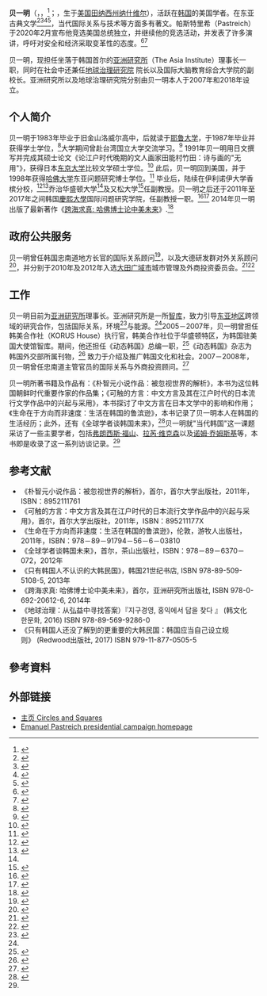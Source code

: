 {{Rough translation}}
{{Infobox person
| name        = 贝一明
| image       = Emanuelpastreich.jpg
| birth_name  = Emanuel Pastreich
| birth_date  = {{bd|1964年|10月16日}}
| birth_place = [[美国|美国]][[田纳西州|田纳西州]][[纳什维尔|纳什维尔]]
| alma_mater  = [[耶鲁大学|耶鲁大学]]（[[学士|学士]]）<br>[[东京大学|东京大学]]（[[硕士|硕士]]）<BR>[[哈佛大学|哈佛大学]]（[[博士|博士]]）
| occupation  = [[教授|教授]].  研究所执行官
| website     = http://circlesandsquares.asia/
}}
'''贝一明'''（{{lang-en|'''Emanuel Pastreich'''}}，{{lang-ko|'''李萬烈'''}}，{{lang-ja|'''エマニユエル・パストリッチ'''}}<ref>{{Cite web |url=http://circlesandsquares.asia/bio/ |title=网站 Circles and Squares (2013-3-31). |access-date=2013-03-31 |archive-date=2013-05-21 |archive-url=https://web.archive.org/web/20130521020059/http://circlesandsquares.asia/bio/ |dead-url=no }}</ref>；{{bd|1964年|10月16日}}，生于[[美国|美国]][[田纳西州|田纳西州]][[纳什维尔|纳什维尔]]），活跃在[[韩国|韩国]]的美国学者。在东亚古典文学<ref>{{cite web |url=http://www.princeton.edu/eap/events_archive/viewevent.xml?id=150 |title=The Reception of Chinese Vernacular Narrative in Korea and Japan, Emanuel Pastreich, Kyung Hee University |publisher=Princeton University East Asian Studies Program |date=October 1, 2012 |accessdate=November 30, 2012 |archive-date=2013-10-04 |archive-url=https://web.archive.org/web/20131004232304/http://www.princeton.edu/eap/events_archive/viewevent.xml?id=150 |dead-url=no }}</ref><ref>{{cite web |url=http://eastasianstudies.research.yale.edu/events.php?timestamp=2012-10-3 |title=East Asia Colloquium Series: The Observable Mundane: The Reception of Chinese Vernacular Narrative in Korea and Japan |publisher=Yale University, The Council on East Asian Studies |date=October 3, 2012 |accessdate=November 30, 2012 |archive-date=2013-10-29 |archive-url=https://web.archive.org/web/20131029190256/http://eastasianstudies.research.yale.edu/events.php?timestamp=2012-10-3 |dead-url=no }}</ref><ref>{{cite web |first=Woo-young |last=Lee |url=http://nwww.koreaherald.com/view.php?ud=20110626000290 |title=U.S. scholar explores Asian literature |publisher=Korea Herald |date=July 26, 2011 |accessdate=November 1, 2012 |archive-date=2018-06-27 |archive-url=https://web.archive.org/web/20180627062548/http://nwww.koreaherald.com/view.php?ud=20110626000290 |dead-url=no }}</ref><ref>{{cite journal |author=Emanuel Pastreich |year=1999 |title=An alien vernacular: Okajima Kanzan’s popularization of the Chinese vernacular novel in eighteenth-century Japan |journal=SJS |volume=11 |issue=2 |pages=39–49 |publisher= |doi= |pmid= |pmc= |url=http://www.chinajapan.org/articles/11.2/11.2pastreich39-49.pdf |accessdate=November 3, 2012 |archive-date=2017-10-13 |archive-url=https://web.archive.org/web/20171013120218/http://www.chinajapan.org/articles/11.2/11.2pastreich39-49.pdf |dead-url=no }}</ref>，当代国际关系与技术等方面多有著文。帕斯特里希（Pastreich）于2020年2月宣布他竞选美国总统独立，并继续他的竞选活动，并发表了许多演讲，呼吁对安全和经济采取变革性的态度。<ref name="asiatimesonline">{{cite web |url=http://www.atimes.com/atimes/Korea/NL01Dg01.html |title=A new kind of scholar breaks ground in Korea |last=Arvind |first=Subadra |date=1 December 2012 |publisher=Asia Times Online |accessdate=2 December 2012 |archive-date=2016-03-25 |archive-url=https://web.archive.org/web/20160325132727/http://www.atimes.com/atimes/Korea/NL01Dg01.html |dead-url=yes }}</ref><ref>{{cite web |url=http://www.futureconference.or.kr/bs/content.php?co_id=KeynoteSpeech |title=Research, Innovation, Start-up and Employment (RISE) Keynote Speakers |publisher=Korean Ministry of Science, ICT, and Future Planning |date=21–22 May 2013 |accessdate=7 May 2013 |archive-date=2013-09-02 |archive-url=https://web.archive.org/web/20130902014426/http://www.futureconference.or.kr/bs/content.php?co_id=KeynoteSpeech |dead-url=no }}</ref>

贝一明，现担任坐落于韩国首尔的[[亚洲研究所|亚洲研究所]]（The Asia Institute）理事长一职，同时在社会中还兼任[http://emi.earth/?l=zh-CN 地球治理研究院] {{Wayback|url=http://emi.earth/?l=zh-CN |date=20180706162006 }}院长以及国际大脑教育综合大学院的副校长。亚洲研究所以及地球治理研究院分别由贝一明本人于2007年和2018年设立。

==个人简介==
贝一明于1983年毕业于旧金山洛威尔高中，后就读于[[耶鲁大学|耶鲁大学]]，于1987年毕业并获得学士学位，<ref>{{Cite web |url=http://pastreich.files.wordpress.com/2012/11/yale-diploma.jpg |title=耶鲁大学 Circles and Squares (2013-3-31). |access-date=2013-03-31 |archive-date=2016-03-09 |archive-url=https://web.archive.org/web/20160309234323/https://pastreich.files.wordpress.com/2012/11/yale-diploma.jpg |dead-url=no }}</ref>大学期间曾赴台湾国立大学交流学习。<ref>{{Cite web |url=http://pastreich.files.wordpress.com/2012/11/taida-id.jpg |title=國立臺灣大學 Circles and Squares (2013-3-31). |access-date=2013-03-31 |archive-date=2016-03-09 |archive-url=https://web.archive.org/web/20160309215600/https://pastreich.files.wordpress.com/2012/11/taida-id.jpg |dead-url=no }}</ref> 1991年贝一明用日文撰写并完成其硕士论文《论江户时代晚期的文人画家田能村竹田：诗与画的"无用"》，获得日本[[东京大学|东京大学]]比较文学硕士学位。<ref>{{Cite web |url=http://pastreich.files.wordpress.com/2012/11/tokyo-diploma.jpg |title=东京大学 Circles and Squares (2013-3-31). |access-date=2013-03-31 |archive-date=2016-03-05 |archive-url=https://web.archive.org/web/20160305210255/https://pastreich.files.wordpress.com/2012/11/tokyo-diploma.jpg |dead-url=no }}</ref> 此后，贝一明回到美国，并于1998年获得[[哈佛大学|哈佛大学]]东亚问题研究博士学位。<ref>{{cite book |last1=Shin |first1=Gi-wook |last2=Robinson |first2=Michael |year=2001 |title=Colonial Modernity in Korea |url=http://books.google.co.kr/books?id=JMVgNnkZXAQC&pg=PA441&lpg=PA441&dq=%22emanuel+pastreich%22+Harvard&source=bl&ots=7gyCZ0pWK1&sig=FseWYkTmkpE_8ZYHdlKh7Ow9PLo&hl=en&sa=X&ei=26OcUPq2MayaiQfD44GYAg&redir_esc=y#v=onepage&q&f=false |accessdate=November 9, 2012 |page=441 |quote=See Emanuel Pastreich, "The Reception of Chinese Vernacular Narrative in Korea and Japan" (PhD diss., Harvard University, 1997), pp. 49-52 |ISBN=0674005945 |archive-date=2019-12-16 |archive-url=https://web.archive.org/web/20191216223103/https://books.google.co.kr/books?id=JMVgNnkZXAQC&pg=PA441&lpg=PA441&dq=%22emanuel+pastreich%22+Harvard&source=bl&ots=7gyCZ0pWK1&sig=FseWYkTmkpE_8ZYHdlKh7Ow9PLo&hl=en&sa=X&ei=26OcUPq2MayaiQfD44GYAg&redir_esc=y#v=onepage&q&f=false |dead-url=no }}</ref> 毕业后，陆续在伊利诺伊大学香槟分校，<ref name="dailyillini">{{cite web |url=http://www.dailyillini.com/news/article_78f008f8-cebe-5d98-b018-61f826d74ab2.html |title=Debate about North Korea reaches students, faculty |last=Mellen |first=Brian |date=17 July 2006 |publisher=Daily Illini |accessdate=13 November 2012}}</ref><REF name>
{{cite web |url=http://acdis.illinois.edu/aboutacdis/profile.html&pid=115 |title=Contact Information: Emanuel Pastreich |publisher=ACDIS, University of Illinois |accessdate=13 November 2012 |archive-date=2012-03-11 |archive-url=https://web.archive.org/web/20120311073134/http://acdis.illinois.edu/aboutacdis/profile.html%26pid%3D115 |dead-url=no }}
</ref>乔治华盛顿大学<ref name="dailyillini" />及又松大学<ref name="Yalejournal">{{cite journal |last=Simon |first=Ian D. |year=2011 |title=Plans of Mice and Men: From Bench Science to Science Policy |journal=Yale J. Biol. Med. |volume=84 |issue=3 |pages=237–242 |publisher=Yale University |url=http://www.ncbi.nlm.nih.gov/pmc/articles/PMC3178853/ |accessdate=14 November 2012 |archive-date=2019-12-16 |archive-url=https://web.archive.org/web/20191216220602/https://www.ncbi.nlm.nih.gov/pmc/articles/PMC3178853/ |dead-url=no }}</ref>任副教授。贝一明之后还于2011年至2017年之间韩国[[慶熙大學|慶熙大學]]国际问题研究学院，任副教授一职。<ref>{{Cite web |url=http://hc.khu.ac.kr/english/04_faculty.php |title=Kyung Hee University's homepage (24 October 2012). |access-date=2013-03-31 |archive-date=2020-06-24 |archive-url=https://web.archive.org/web/20200624172422/http://hc.khu.ac.kr/english/04_faculty.php |dead-url=no }}</ref><ref name="Hangukilbo">{{cite web |url=http://news.hankooki.com/lpage/culture/201211/h2012110721271484210.htm |script-title=ko:한국 어디로 가야하나… 석학들의 혜안 빌려 조망해봤죠: 경희대 페스트라이쉬 교수 '세계의 석학들, 한국의 미래를 말하다' 출간 |last=Cho |first=Eun-mi |date=7 November 2012 |publisher=Hanguk Ilbo |accessdate=9 November 2012 |deadurl=yes |archiveurl=https://web.archive.org/web/20121108233040/http://news.hankooki.com/lpage/culture/201211/h2012110721271484210.htm |archivedate=2012年11月8日 }}</ref>  2014年贝一明出版了最新著作《[[跨海求真|跨海求真: 哈佛博士论中美未来]]》.<ref name="chinesebook">{{cite book |last1=Pastreich |first1=Emanuel |year=2014年 |title=跨海求真: 哈佛博士论中美未来,亚洲研究所出版社 |accessdate=September 9, 2014 |ISBN=978-0-692-20612-6}}</ref>

==政府公共服务==
贝一明曾任韩国忠南道地方长官的国际关系顾问<ref>{{cite web |url=http://www.dtnews24.com/news/articleView.html?idxno=55551 |script-title=ko:[출범 1년 충남지사 정책특보단 '허 와 실':일부 특보에 성과 편중돼 연장 운영 재고 여론.."점검 우선" |last=Ji |first=Sang-hyun |date=9 June 2008 |publisher=DT News |accessdate=13 November 2012 |archive-date=2018-04-20 |archive-url=https://web.archive.org/web/20180420073853/http://www.dtnews24.com/news/articleView.html?idxno=55551 |dead-url=no }}</ref>，以及大德研发群对外关系顾问 <ref>{{cite web |url=http://www.etnews.com/news/nationland/2249034_1495.html |script-title=ko:IASP 세계사이언스파크총회 D-4 대덕특구, 최종 준비 구슬땀 |date=19 May 2010 |publisher=ETN News |accessdate=13 November 2012 |quote={{lang|ko|솔브리지 국제대학 엠마뉴엘 페스트라이쉬 교수, TP협의회 이진옥 회장, 충남TP 김학민 원장, 전경련 장국현 고문 등이다...}} |archive-date=2013-12-09 |archive-url=https://web.archive.org/web/20131209213831/http://www.etnews.com/news/nationland/2249034_1495.html |dead-url=no }}</ref>，并分别于2010年及2012年入选[[大田广域市|大田广域市]]城市管理及外商投资委员会。<ref>{{Cite web |url=http://pastreich.files.wordpress.com/2012/11/daejeon-city-advisor-2010.jpg |title=2010.10.07 Cirles and Squares blog. |access-date=2013-03-31 |archive-date=2016-10-14 |archive-url=https://web.archive.org/web/20161014073114/https://pastreich.files.wordpress.com/2012/11/daejeon-city-advisor-2010.jpg |dead-url=no }}</ref><ref>{{Cite web |url=http://pastreich.files.wordpress.com/2012/11/daejeon-on-foreign-investment2012.jpg |title=2012.12.11 Appointment to  Committee on Foreign Investment for Daejeon Metropolitan City taken from Circles and Squares blog run by Emanuel Pastreich (13 November 2012). |access-date=2013-03-31 |archive-date=2016-10-14 |archive-url=https://web.archive.org/web/20161014072959/https://pastreich.files.wordpress.com/2012/11/daejeon-on-foreign-investment2012.jpg |dead-url=no }}</ref> 

==工作==
贝一明目前为[[亚洲研究所|亚洲研究所]]理事长。亚洲研究所是一所[[智库|智库]]，致力引导[[东亚地区|东亚地区]]跨领域的研究合作，包括国际关系，环境<ref>{{cite web |first=Emanuel |last=Pastreich |url=http://truth-out.org/opinion/item/14901-leading-climate-fight-defense-could-preserve-and-protect-rather-than-kill-and-destroy |title=On Climate, Defense Could Preserve and Protect, Rather Than Kill and Destroy |publisher=Truthout |date=7 March 2013 |accessdate=8 March 2013 |archive-date=2017-06-21 |archive-url=https://web.archive.org/web/20170621040508/http://www.truth-out.org/opinion/item/14901-leading-climate-fight-defense-could-preserve-and-protect-rather-than-kill-and-destroy |dead-url=no }}</ref>与能源。<ref name="asiatimesonline" />2005－2007年，贝一明曾担任韩美合作社（KORUS House）执行官，韩美合作社位于华盛顿特区，为韩国驻美国大使馆智库。期间，他还担任《动态韩国》总编一职，<ref>{{cite web |first=Matthew |last=Weigand |url=http://www.koreaittimes.com/story/12924/american-daejeon |title=An American in Daejeon: How a Literature Professor Ended Up Deep in Korean Policy and Business |publisher=Korea IT Times |date=February 7, 2011 |accessdate=October 21, 2012 |archive-date=2017-12-06 |archive-url=https://web.archive.org/web/20171206074634/http://www.koreaittimes.com/story/12924/american-daejeon |dead-url=no }}</ref>《动态韩国》杂志为韩国外交部所属刊物，<ref>{{cite thesis |type=Ph.D. |first=Susan I. |last=Kim |title=Changes and Continuities in Second-generation Korean American Families |publisher=City University of New York |year=2007 |page=39 |url=http://books.google.co.kr/books?id=dAJlH4oIn8IC&pg=PA39&lpg=PA39&dq=%22emanuel+pastreich%22+editor-in-chief&source=bl&ots=3U1WB38uOy&sig=KuJmpKx3AYiN1hWMdiVwxR7mQXw&hl=en&sa=X&ei=30arUPHXJaf8iQLZ7YGIAQ&redir_esc=y#v=onepage&q=%22emanuel%20pastreich%22%20editor-in-chief&f=false |deadurl=yes |archiveurl=https://web.archive.org/web/20131005002027/http://books.google.co.kr/books?id=dAJlH4oIn8IC&pg=PA39&lpg=PA39&dq=%22emanuel+pastreich%22+editor-in-chief&source=bl&ots=3U1WB38uOy&sig=KuJmpKx3AYiN1hWMdiVwxR7mQXw&hl=en&sa=X&ei=30arUPHXJaf8iQLZ7YGIAQ&redir_esc=y#v=onepage&q=%22emanuel%20pastreich%22%20editor-in-chief&f=false |archivedate=2013-10-05 |access-date=2013-03-31 }}</ref> 致力于介绍及推广韩国文化和社会。2007－2008年，贝一明曾任忠南道主管官员的国际关系与外商投资顾问。<ref>{{cite web |url=http://www.koreasociety.org/policy/policy/from_hermit_kingdom_to_global_hub_seoul_reinvents_its_cultural_identity.html |title=From Hermit Kingdom to Global Hub: Seoul Reinvents its Cultural Identity |publisher=The Korea Society |date=March 29, 2006 |accessdate=November 20, 2012 |archive-date=2013-04-15 |archive-url=https://archive.is/20130415054240/http://www.koreasociety.org/policy/from_hermit_kingdom_to_global_hub_seoul_reinvents_its_cultural_identity.html |dead-url=no }}</ref>

贝一明所著书籍及作品有：《朴智元小说作品：被忽视世界的解析》，本书为这位韩国朝鲜时代重要作家的作品集；《可触的方言：中文方言及其在江户时代的日本流行文学作品中的兴起与采用》，本书探讨了中文方言在日本文学中的影响和作用；《生命在于方向而非速度：生活在韩国的鲁滨逊》，本书记录了贝一明本人在韩国的生活经历；此外，还有《全球学者谈韩国未来》，<ref>{{cite web |url=http://www.munhwa.com/news/view.html?no=2012112301032903001001 |script-title=ko:한국, 춘추전국 周 닮아… 주변국에 `영감' 주는 나라 될 것 |first=Jinsu |last=Ye |publisher=Munhwa Ilbo |date=November 23, 2012 |accessdate=November 28, 2012 |archive-date=2013-01-31 |archive-url=https://web.archive.org/web/20130131131802/http://www.munhwa.com/news/view.html?no=2012112301032903001001 |dead-url=no }}</ref>贝一明就"当代韩国"这一课题采访了一些主要学者，包括[[弗朗西斯·福山|弗朗西斯·福山]]、[[拉芮·维克森|拉芮·维克森]]以及[[诺姆·乔姆斯基|诺姆·乔姆斯基]]等，本书即是收录了这一系列访谈记录。<ref name="asiatimesonline" />

==参考文献==
*《朴智元小说作品：被忽视世界的解析》，首尔，首尔大学出版社，2011年，ISBN：8952111761
*《可触的方言：中文方言及其在江户时代的日本流行文学作品中的兴起与采用》，首尔，首尔大学出版社，2011年，ISBN：895211177X
*《生命在于方向而非速度：生活在韩国的鲁滨逊》，伦敦，游牧人出版社，2011年，ISBN：978－89－91794－56－6－03810
*《全球学者谈韩国未来》，首尔，茶山出版社，ISBN：978－89－6370－072，2012年
*《只有韩国人不认识的大韩民国》，韩国21世纪书店,   ISBN 978-89-509-5108-5, 2013年
*《跨海求真: 哈佛博士论中美未来》，首尔，亚洲研究所出版社,   ISBN 978-0-692-20612-6, 2014年
*《地球治理：从弘益中寻找答案）『지구경영, 홍익에서 답을 찾다 』 (韩文化　한문화, 2016) ISBN 978-89-569-9286-0 
*《只有韩国人还没了解到的更重要的大韩民国：韩国应当自己设立规则》 (Redwood出版社, 2017) ISBN 979-11-877-0505-5

==參考資料==
{{Reflist|2}}

==外部链接==
*[http://circlesandsquares.asia/bio/ 主页 Circles and Squares] {{Wayback|url=http://circlesandsquares.asia/bio/ |date=20130521020059 }}
*[https://emanuelprez.com/%e4%b8%ad%e6%96%87/ Emanuel Pastreich presidential campaign homepage] {{Wayback|url=https://emanuelprez.com/%e4%b8%ad%e6%96%87/ |date=20210502134042 }}
